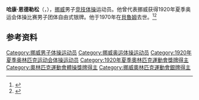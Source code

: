 {{NoteTA|G1=Sports}}
'''哈康·恩德勒松'''（{{lang-no|Håkon Endreson}}，{{bd|1891年|2月16日|1970年|3月18日}}），[[挪威|挪威]]男子[[竞技体操|竞技体操]]运动员。他曾代表挪威获得1920年夏季奥运会体操比赛男子团体自由式银牌。他于1970年在[[貝魯姆|貝魯姆]]去世。<ref>{{Cite web|title=Haakon ENDRESON|url=https://www.olympic.org/haakon-endreson|accessdate=2021-03-30|work=International Olympic Committee}}</ref><ref>{{cite web|url=https://www.olympedia.org/athletes/30781|title=Håkon Endreson|work=Olympedia|accessdate=2021-03-31|archive-date=2021-06-03|archive-url=https://web.archive.org/web/20210603080911/https://www.olympedia.org/athletes/30781|dead-url=no}}</ref>

== 参考资料 ==
{{reflist}}

{{Authority control}}
{{DEFAULTSORT:Endreson, Håkon}}
[[Category:挪威男子体操运动员|Category:挪威男子体操运动员]]
[[Category:挪威奥运体操运动员|Category:挪威奥运体操运动员]]
[[Category:1920年夏季奥林匹克运动会体操运动员|Category:1920年夏季奥林匹克运动会体操运动员]]
[[Category:1920年夏季奧林匹克運動會獎牌得主|Category:1920年夏季奧林匹克運動會獎牌得主]]
[[Category:奧林匹克運動會體操獎牌得主|Category:奧林匹克運動會體操獎牌得主]]
[[Category:挪威奧林匹克運動會銀牌得主|Category:挪威奧林匹克運動會銀牌得主]]